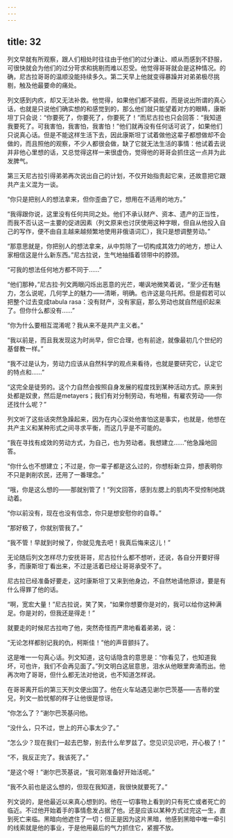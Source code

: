 ```yaml
---
---
---
```

title: 32
---




列文早就有所观察，跟人们相处时往往由于他们的过分谦让、顺从而感到不舒服，可很快就会为他们的过分苛求和挑剔而难以忍受。他觉得哥哥就会是这种情况。的确，尼古拉哥哥的温顺没能持续多久。第二天早上他就变得暴躁并对弟弟极尽挑剔，触及他最要命的痛处。

列文感到内疚，却又无法补救。他觉得，如果他们都不装假，而是说出所谓的真心话，也就是只说他们确实想的和感觉到的，那么他们就只能望着对方的眼睛，康斯坦丁只会说：“你要死了，你要死了，你要死了！”而尼古拉也只会回答：“我知道我要死了。可我害怕，我害怕，我害怕！”他们就再没有任何话可说了，如果他们只说真心话。但是不能这样生活下去，因此康斯坦丁试着做他这辈子都想做却不会做的，而且照他的观察，不少人都很会做，缺了它就无法生活的事情：他试着去说并非他心里想的话，又总觉得这样一来很虚伪，觉得他的哥哥会抓住这一点并为此发脾气。

第三天尼古拉引得弟弟再次说出自己的计划，不仅开始指责起它来，还故意把它跟共产主义混为一谈。

“你只是把别人的想法拿来，但你歪曲了它，想用在不适用的地方。”

“我得跟你说，这里没有任何共同之处。他们不承认财产、资本、遗产的正当性，而我不否认这一主要的促进因素（列文原来也讨厌使用这种字眼，但自从他投入自己的写作，便不由自主越来越频繁地使用非俄语词汇），我只是想调整劳动。”

“那意思就是，你把别人的想法拿来，从中剪除了一切构成其效力的地方，想让人家相信这是什么新东西。”尼古拉说，生气地抽搐着领带中的脖颈。

“可我的想法任何地方都不同于……”

“他们那种，”尼古拉·列文两眼闪烁出恶意的光芒，嘲讽地微笑着说，“至少还有魅力，怎么说呢，几何学上的魅力——清晰，明确。也许这是乌托邦。但是假若可以把整个过去变成tabula rasa：没有财产，没有家庭，那么劳动也就自然组织起来了。但你什么都没有……”

“你为什么要相互混淆呢？我从来不是共产主义者。”

“我以前是，而且我发现这为时尚早，但它合理，也有前途，就像最初几个世纪的基督教一样。”

“我不过是认为，劳动力应该从自然科学的观点来看待，也就是要研究它，认定它的特点和……”

“这完全是徒劳的。这个力自然会按照自身发展的程度找到某种活动方式。原来到处都是奴隶，然后是metayers；我们有对分制劳动，有地租，有雇农劳动——你还找什么呢？”

列文听了这些话突然急躁起来，因为在内心深处他害怕这是事实，也就是，他想在共产主义和某种形式之间寻求平衡，而这几乎是不可能的。

“我在寻找有成效的劳动方式，为自己，也为劳动者。我想建立……”他急躁地回答。

“你什么也不想建立；不过是，你一辈子都是这么过的，你想标新立异，想表明你不只是剥削农民，还用了一番理念。”

“哦，你是这么想的——那就别管了！”列文回答，感到左腮上的肌肉不受控制地跳动着。

“你以前没有，现在也没有信念，你只是想安慰你的自尊。”

“那好极了，你就别管我了。”

“我不管！早就到时候了，你就见鬼去吧！我真后悔来这儿！”

无论随后列文怎样尽力安抚哥哥，尼古拉什么都不想听，还说，各自分开要好得多，而康斯坦丁看出来，不过是活着已经让哥哥承受不了。

尼古拉已经准备好要走，这时康斯坦丁又来到他身边，不自然地请他原谅，要是有什么得罪了他的话。

“啊，宽宏大量！”尼古拉说，笑了笑，“如果你想要你是对的，我可以给你这种满足。你是对的，但我还是得走！”

就要走的时候尼古拉吻了他，突然奇怪而严肃地看着弟弟，说：

“无论怎样都别记我的仇，柯斯佳！”他的声音颤抖了。

这是唯一一句真心话。列文知道，这句话隐含的意思是：“你看见了，也知道我坏，可也许，我们不会再见面了。”列文明白这层意思，泪水从他眼里奔涌而出。他再次吻了哥哥，但什么都无法对他说，也不知道怎样说。

在哥哥离开后的第三天列文便出国了。他在火车站遇见谢尔巴茨基——吉蒂的堂兄，列文一脸忧郁的样子让他很是惊讶。

“你怎么了？”谢尔巴茨基问他。

“没什么，只不过，世上的开心事太少了。”

“怎么少？现在我们一起去巴黎，别去什么牟罗兹了。您见识见识吧，开心极了！”

“不，我反正完了。我该死了。”

“是这个呀！”谢尔巴茨基说，“我可刚准备好开始活呢。”

“我不久前也是这么想的，但现在我知道，我很快就要死了。”

列文说的，是他最近以来真心想到的。他在一切事物上看到的只有死亡或者死亡的临近。不过他开始着手的事情愈发占据了他。还是应该以某种方式过完这一生，直到死亡来临。黑暗向他遮住了一切；但正是因为这片黑暗，他感到黑暗中唯一牵引的线索就是他的事业，于是他用最后的气力抓住它，紧握不放。